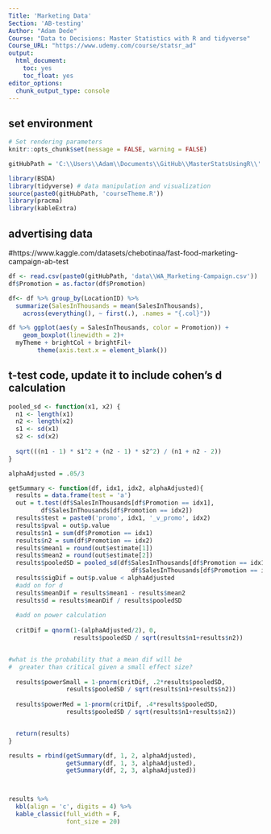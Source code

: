 ```yaml
---
Title: 'Marketing Data'
Section: 'AB-testing'
Author: "Adam Dede"
Course: "Data to Decisions: Master Statistics with R and tidyverse"
Course_URL: "https://www.udemy.com/course/statsr_ad" 
output:
  html_document:
    toc: yes
    toc_float: yes
editor_options:
  chunk_output_type: console
---
```



## set environment

```r

# Set rendering parameters
knitr::opts_chunk$set(message = FALSE, warning = FALSE)

gitHubPath = 'C:\\Users\\Adam\\Documents\\GitHub\\MasterStatsUsingR\\'

library(BSDA)
library(tidyverse) # data manipulation and visualization
source(paste0(gitHubPath, 'courseTheme.R'))
library(pracma)
library(kableExtra)

```

## advertising data
#https://www.kaggle.com/datasets/chebotinaa/fast-food-marketing-campaign-ab-test

```r
df <- read.csv(paste0(gitHubPath, 'data\\WA_Marketing-Campaign.csv'))
df$Promotion = as.factor(df$Promotion)

df<- df %>% group_by(LocationID) %>%
  summarize(SalesInThousands = mean(SalesInThousands),
    across(everything(), ~ first(.), .names = "{.col}"))

df %>% ggplot(aes(y = SalesInThousands, color = Promotion)) + 
    geom_boxplot(linewidth = 2)+ 
  myTheme + brightCol + brightFil+
        theme(axis.text.x = element_blank())


```

## t-test code, update it to include cohen's d calculation 

```r

pooled_sd <- function(x1, x2) {
  n1 <- length(x1)
  n2 <- length(x2)
  s1 <- sd(x1)
  s2 <- sd(x2)
  
  sqrt(((n1 - 1) * s1^2 + (n2 - 1) * s2^2) / (n1 + n2 - 2))
}

alphaAdjusted = .05/3

getSummary <- function(df, idx1, idx2, alphaAdjusted){
  results = data.frame(test = 'a')
  out = t.test(df$SalesInThousands[df$Promotion == idx1], 
         df$SalesInThousands[df$Promotion == idx2])
  results$test = paste0('promo', idx1, '_v_promo', idx2)
  results$pval = out$p.value
  results$n1 = sum(df$Promotion == idx1)
  results$n2 = sum(df$Promotion == idx2)
  results$mean1 = round(out$estimate[1])
  results$mean2 = round(out$estimate[2])
  results$pooledSD = pooled_sd(df$SalesInThousands[df$Promotion == idx1],
                                  df$SalesInThousands[df$Promotion == idx2])
  results$sigDif = out$p.value < alphaAdjusted
  #add on for d
  results$meanDif = results$mean1 - results$mean2
  results$d = results$meanDif / results$pooledSD
  
  #add on power calculation
  
  critDif = qnorm(1-(alphaAdjusted/2), 0, 
                  results$pooledSD / sqrt(results$n1+results$n2))


#what is the probability that a mean dif will be 
#  greater than critical given a small effect size? 
  
  results$powerSmall = 1-pnorm(critDif, .2*results$pooledSD, 
                results$pooledSD / sqrt(results$n1+results$n2))
  
  results$powerMed = 1-pnorm(critDif, .4*results$pooledSD, 
                results$pooledSD / sqrt(results$n1+results$n2))


  return(results)
}

results = rbind(getSummary(df, 1, 2, alphaAdjusted), 
                getSummary(df, 1, 3, alphaAdjusted),
                getSummary(df, 2, 3, alphaAdjusted)) 



results %>% 
  kbl(align = 'c', digits = 4) %>% 
  kable_classic(full_width = F, 
                font_size = 20)


```

